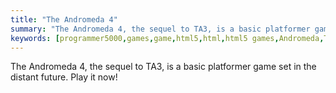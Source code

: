 ```yaml
---
title: "The Andromeda 4"
summary: "The Andromeda 4, the sequel to TA3, is a basic platformer game set in the distant future. Play it now!"
keywords: [programmer5000,games,game,html5,html,html5 games,Andromeda,TA4]
---
```


The Andromeda 4, the sequel to TA3, is a basic platformer game set in the distant future. Play it now!

<KAEmbed id="5750000547921920"/>
